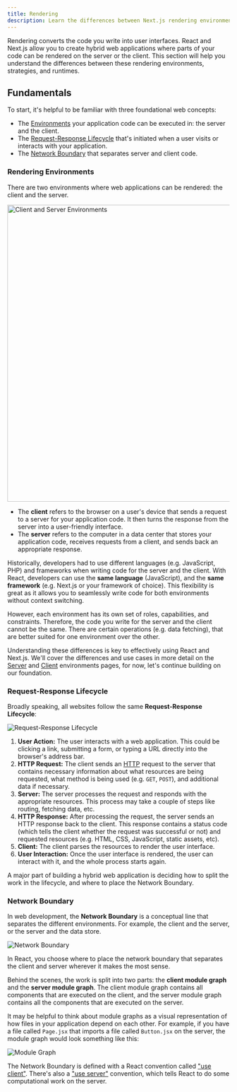 ```yaml
---
title: Rendering
description: Learn the differences between Next.js rendering environments, strategies, and runtimes.
---
```


Rendering converts the code you write into user interfaces. React and Next.js allow you to create hybrid web applications where parts of your code can be rendered on the server or the client. This section will help you understand the differences between these rendering environments, strategies, and runtimes.

## Fundamentals

To start, it's helpful to be familiar with three foundational web concepts:

- The [Environments](#environemnts) your application code can be executed in: the server and the client.
- The [Request-Response Lifecycle](#request-response-lifecycle) that's initiated when a user visits or interacts with your application.
- The [Network Boundary](#network-boundary) that separates server and client code.

### Rendering Environments

There are two environments where web applications can be rendered: the client and the server.

<Image
  alt="Client and Server Environments"
  srcLight="/docs/light/client-and-server-environments.png"
  srcDark="/docs/dark/client-and-server-environments.png"
  width="1600"
  height="672"
/>

- The **client** refers to the browser on a user's device that sends a request to a server for your application code. It then turns the response from the server into a user-friendly interface.
- The **server** refers to the computer in a data center that stores your application code, receives requests from a client, and sends back an appropriate response.

Historically, developers had to use different languages (e.g. JavaScript, PHP) and frameworks when writing code for the server and the client. With React, developers can use the **same language** (JavaScript), and the **same framework** (e.g. Next.js or your framework of choice). This flexibility is great as it allows you to seamlessly write code for both environments without context switching.

However, each environment has its own set of roles, capabilities, and constraints. Therefore, the code you write for the server and the client cannot be the same. There are certain operations (e.g. data fetching), that are better suited for one environment over the other.

Understanding these differences is key to effectively using React and Next.js. We'll cover the differences and use cases in more detail on the [Server](/docs/app/building-your-application/rendering/server-environment) and [Client](/docs/app/building-your-application/rendering/server-environment) environments pages, for now, let's continue building on our foundation.

### Request-Response Lifecycle

Broadly speaking, all websites follow the same **Request-Response Lifecycle**:

<Image
  alt="Request-Response Lifecycle"
  srcLight="/docs/light/request-response-lifecycle.png"
  srcDark="/docs/dark/request-response-lifecycle.png"
  width=""
  height=""
/>

1. **User Action:** The user interacts with a web application. This could be clicking a link, submitting a form, or typing a URL directly into the browser's address bar.
2. **HTTP Request:** The client sends an [HTTP](https://developer.mozilla.org/en-US/docs/Web/HTTP) request to the server that contains necessary information about what resources are being requested, what method is being used (e.g. `GET`, `POST`), and additional data if necessary.
3. **Server:** The server processes the request and responds with the appropriate resources. This process may take a couple of steps like routing, fetching data, etc.
4. **HTTP Response:** After processing the request, the server sends an HTTP response back to the client. This response contains a status code (which tells the client whether the request was successful or not) and requested resources (e.g. HTML, CSS, JavaScript, static assets, etc).
5. **Client:** The client parses the resources to render the user interface.
6. **User Interaction:** Once the user interface is rendered, the user can interact with it, and the whole process starts again.

A major part of building a hybrid web application is deciding how to split the work in the lifecycle, and where to place the Network Boundary.

### Network Boundary

In web development, the **Network Boundary** is a conceptual line that separates the different environments. For example, the client and the server, or the server and the data store.

<Image
  alt="Network Boundary"
  srcLight="/docs/light/network-boundary.png"
  srcDark="/docs/dark/network-boundary.png"
  width=""
  height=""
/>

In React, you choose where to place the network boundary that separates the client and server wherever it makes the most sense.

Behind the scenes, the work is split into two parts: the **client module graph** and the **server module graph**. The client module graph contains all components that are executed on the client, and the server module graph contains all the components that are executed on the server.

It may be helpful to think about module graphs as a visual representation of how files in your application depend on each other. For example, if you have a file called `Page.jsx` that imports a file called `Button.jsx` on the server, the module graph would look something like this:

<Image
  alt="Module Graph"
  srcLight="/docs/light/server-client-module-graph.png"
  srcDark="/docs/dark/server-client-module-graph.png"
  width=""
  height=""
/>

The Network Boundary is defined with a React convention called ["use client"](). There's also a ["use server"]() convention, which tells React to do some computational work on the server.
